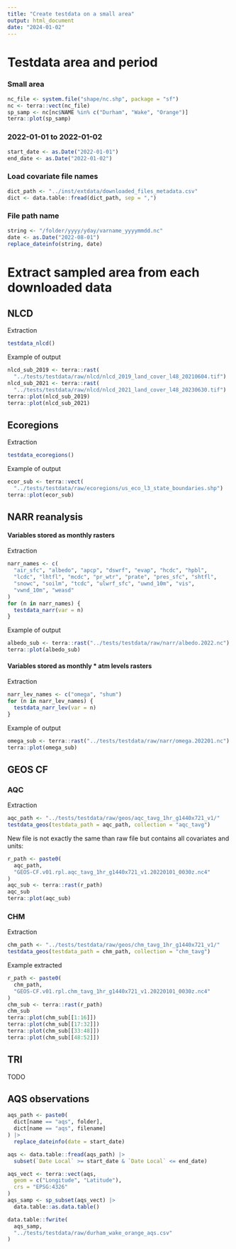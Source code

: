 ```yaml
---
title: "Create testdata on a small area"
output: html_document
date: "2024-01-02"
---
```


# Testdata area and period

### Small area

```r
nc_file <- system.file("shape/nc.shp", package = "sf")
nc <- terra::vect(nc_file)
sp_samp <- nc[nc$NAME %in% c("Durham", "Wake", "Orange")]
terra::plot(sp_samp)
```

### 2022-01-01 to 2022-01-02

```r
start_date <- as.Date("2022-01-01")
end_date <- as.Date("2022-01-02")
```

### Load covariate file names

```r
dict_path <- "../inst/extdata/downloaded_files_metadata.csv"
dict <- data.table::fread(dict_path, sep = ",")
```

### File path name

```r
string <- "/folder/yyyy/yday/varname_yyyymmdd.nc"
date <- as.Date("2022-08-01")
replace_dateinfo(string, date)
```

# Extract sampled area from each downloaded data

## NLCD

Extraction

```r
testdata_nlcd()
```

Example of output

```r
nlcd_sub_2019 <- terra::rast(
  "../tests/testdata/raw/nlcd/nlcd_2019_land_cover_l48_20210604.tif")
nlcd_sub_2021 <- terra::rast(
  "../tests/testdata/raw/nlcd/nlcd_2021_land_cover_l48_20230630.tif")
terra::plot(nlcd_sub_2019)
terra::plot(nlcd_sub_2021)
```

## Ecoregions

Extraction

```r
testdata_ecoregions()
```

Example of output

```r
ecor_sub <- terra::vect(
  "../tests/testdata/raw/ecoregions/us_eco_l3_state_boundaries.shp")
terra::plot(ecor_sub)
```

## NARR reanalysis

#### Variables stored as monthly rasters

Extraction

```r
narr_names <- c(
  "air_sfc", "albedo", "apcp", "dswrf", "evap", "hcdc", "hpbl",
  "lcdc", "lhtfl", "mcdc", "pr_wtr", "prate", "pres_sfc", "shtfl",
  "snowc", "soilm", "tcdc", "ulwrf_sfc", "uwnd_10m", "vis",
  "vwnd_10m", "weasd"
)
for (n in narr_names) {
  testdata_narr(var = n)
}
```

Example of output

```r
albedo_sub <- terra::rast("../tests/testdata/raw/narr/albedo.2022.nc")
terra::plot(albedo_sub)
```

#### Variables stored as monthly * atm levels rasters

Extraction

```r
narr_lev_names <- c("omega", "shum")
for (n in narr_lev_names) {
  testdata_narr_lev(var = n)
}
```

Example of output

```r
omega_sub <- terra::rast("../tests/testdata/raw/narr/omega.202201.nc")
terra::plot(omega_sub)
```

## GEOS CF

### AQC

Extraction

```r
aqc_path <- "../tests/testdata/raw/geos/aqc_tavg_1hr_g1440x721_v1/"
testdata_geos(testdata_path = aqc_path, collection = "aqc_tavg")
```

New file is not exactly the same than raw file but contains all covariates and units:

```r
r_path <- paste0(
  aqc_path,
  "GEOS-CF.v01.rpl.aqc_tavg_1hr_g1440x721_v1.20220101_0030z.nc4"
)
aqc_sub <- terra::rast(r_path)
aqc_sub
terra::plot(aqc_sub)
```

### CHM

Extraction

```r
chm_path <- "../tests/testdata/raw/geos/chm_tavg_1hr_g1440x721_v1/"
testdata_geos(testdata_path = chm_path, collection = "chm_tavg")
```

Example extracted

```r
r_path <- paste0(
  chm_path,
  "GEOS-CF.v01.rpl.chm_tavg_1hr_g1440x721_v1.20220101_0030z.nc4"
)
chm_sub <- terra::rast(r_path)
chm_sub
terra::plot(chm_sub[[1:16]])
terra::plot(chm_sub[[17:32]])
terra::plot(chm_sub[[33:48]])
terra::plot(chm_sub[[48:52]])
```

## TRI

TODO 

## AQS observations

```r
aqs_path <- paste0(
  dict[name == "aqs", folder],
  dict[name == "aqs", filename]
) |>
  replace_dateinfo(date = start_date)

aqs <- data.table::fread(aqs_path) |>
  subset(`Date Local` >= start_date & `Date Local` <= end_date)

aqs_vect <- terra::vect(aqs,
  geom = c("Longitude", "Latitude"),
  crs = "EPSG:4326"
)
aqs_samp <- sp_subset(aqs_vect) |>
  data.table::as.data.table()

data.table::fwrite(
  aqs_samp,
  "../tests/testdata/raw/durham_wake_orange_aqs.csv"
)
```
